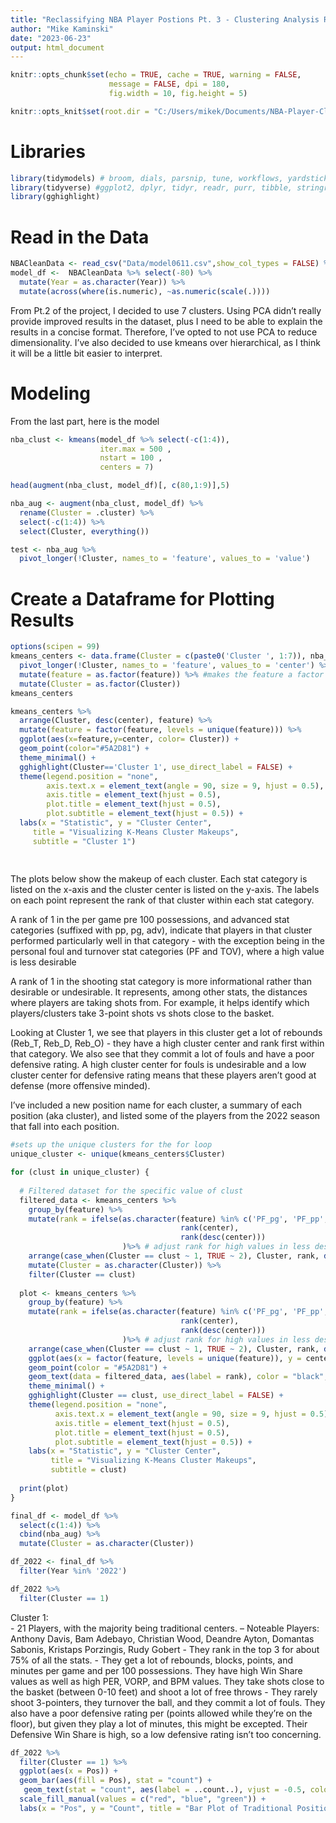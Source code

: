 ```yaml
---
title: "Reclassifying NBA Player Postions Pt. 3 - Clustering Analysis Results"
author: "Mike Kaminski"
date: "2023-06-23"
output: html_document
---
```


```r
knitr::opts_chunk$set(echo = TRUE, cache = TRUE, warning = FALSE,
                      message = FALSE, dpi = 180,
                      fig.width = 10, fig.height = 5)

knitr::opts_knit$set(root.dir = "C:/Users/mikek/Documents/NBA-Player-Clustering")
```

# Libraries
```r
library(tidymodels) # broom, dials, parsnip, tune, workflows, yardstick
library(tidyverse) #ggplot2, dplyr, tidyr, readr, purr, tibble, stringr, lubridate
library(gghighlight)

```

# Read in the Data
```r
NBACleanData <- read_csv("Data/model0611.csv",show_col_types = FALSE) %>% select(-1)
model_df <-  NBACleanData %>% select(-80) %>%
  mutate(Year = as.character(Year)) %>%
  mutate(across(where(is.numeric), ~as.numeric(scale(.))))
```

From Pt.2 of the project, I decided to use 7 clusters.  Using PCA didn't really provide improved results in the dataset, plus I need to be able to explain the results in a concise format.  Therefore, I've opted to not use PCA to reduce dimensionality.  I've also decided to use kmeans over hierarchical, as I think it will be a little bit easier to interpret.

# Modeling
From the last part, here is the model
```r
nba_clust <- kmeans(model_df %>% select(-c(1:4)),
                    iter.max = 500 , 
                    nstart = 100 ,
                    centers = 7)
```

```r
head(augment(nba_clust, model_df)[, c(80,1:9)],5) 

nba_aug <- augment(nba_clust, model_df) %>% 
  rename(Cluster = .cluster) %>%
  select(-c(1:4)) %>%
  select(Cluster, everything()) 

test <- nba_aug %>%
  pivot_longer(!Cluster, names_to = 'feature', values_to = 'value')
```

# Create a Dataframe for Plotting Results
```r
options(scipen = 99)
kmeans_centers <- data.frame(Cluster = c(paste0('Cluster ', 1:7)), nba_clust$centers) %>% #creates a column w/ the cluster name
  pivot_longer(!Cluster, names_to = 'feature', values_to = 'center') %>% #pivots longer for easier graphing
  mutate(feature = as.factor(feature)) %>% #makes the feature a factor
  mutate(Cluster = as.factor(Cluster))
kmeans_centers
```

```r
kmeans_centers %>%
  arrange(Cluster, desc(center), feature) %>%
  mutate(feature = factor(feature, levels = unique(feature))) %>%
  ggplot(aes(x=feature,y=center, color= Cluster)) +
  geom_point(color="#5A2D81") +
  theme_minimal() +
  gghighlight(Cluster=='Cluster 1', use_direct_label = FALSE) +
  theme(legend.position = "none", 
        axis.text.x = element_text(angle = 90, size = 9, hjust = 0.5),
        axis.title = element_text(hjust = 0.5),
        plot.title = element_text(hjust = 0.5),
        plot.subtitle = element_text(hjust = 0.5)) +
  labs(x = "Statistic", y = "Cluster Center", 
     title = "Visualizing K-Means Cluster Makeups",
     subtitle = "Cluster 1")
   
        
```
The plots below show the makeup of each cluster. Each stat category is listed on the x-axis and the cluster center is listed on the y-axis. The labels on each point represent the rank of that cluster within each stat category.  <br>

A rank of 1 in the per game pre 100 possessions, and advanced stat categories (suffixed with pp, pg, adv), indicate that players in that cluster performed particularly well in that category - with the exception being in the personal foul and turnover stat categories (PF and TOV), where a high value is less desirable

A rank of 1 in the shooting stat category is more informational rather than desirable or undesirable.  It represents, among other stats, the distances where players are taking shots from.  For example, it helps identify which players/clusters take 3-point shots vs shots close to the basket.

Looking at Cluster 1, we see that players in this cluster get a lot of rebounds (Reb_T, Reb_D, Reb_O) - they have a high cluster center and rank first within that category.  We also see that they commit a lot of fouls and have a poor defensive rating.  A high cluster center for fouls is undesirable and a low cluster center for defensive rating means that these players aren't good at defense (more offensive minded).

I've included a new position name for each cluster, a summary of each position (aka cluster), and listed some of the players from the 2022 season that fall into each position.

```r
#sets up the unique clusters for the for loop
unique_cluster <- unique(kmeans_centers$Cluster)

for (clust in unique_cluster) {
  
  # Filtered dataset for the specific value of clust
  filtered_data <- kmeans_centers %>%
    group_by(feature) %>%
    mutate(rank = ifelse(as.character(feature) %in% c('PF_pg', 'PF_pp', 'TOV_pg', 'TOV_pp', 'TOV_pct_adv'), 
                                      rank(center), 
                                      rank(desc(center)))
                         )%>% # adjust rank for high values in less desriable stat categories
    arrange(case_when(Cluster == clust ~ 1, TRUE ~ 2), Cluster, rank, desc(center)) %>%
    mutate(Cluster = as.character(Cluster)) %>%
    filter(Cluster == clust)
  
  plot <- kmeans_centers %>%
    group_by(feature) %>%
    mutate(rank = ifelse(as.character(feature) %in% c('PF_pg', 'PF_pp', 'TOV_pg', 'TOV_pp', 'TOV_pct_adv'), 
                                      rank(center), 
                                      rank(desc(center)))
                         )%>% # adjust rank for high values in less desriable stat categories
    arrange(case_when(Cluster == clust ~ 1, TRUE ~ 2), Cluster, rank, desc(center)) %>%
    ggplot(aes(x = factor(feature, levels = unique(feature)), y = center, color = clust)) +
    geom_point(color = "#5A2D81") +
    geom_text(data = filtered_data, aes(label = rank), color = "black", vjust = -0.5) +  # Add point labels for rank
    theme_minimal() +
    gghighlight(Cluster == clust, use_direct_label = FALSE) +
    theme(legend.position = "none",
          axis.text.x = element_text(angle = 90, size = 9, hjust = 0.5),
          axis.title = element_text(hjust = 0.5),
          plot.title = element_text(hjust = 0.5),
          plot.subtitle = element_text(hjust = 0.5)) +
    labs(x = "Statistic", y = "Cluster Center",
         title = "Visualizing K-Means Cluster Makeups",
         subtitle = clust)
   
  print(plot)
}
```

```r
final_df <- model_df %>%
  select(c(1:4)) %>%
  cbind(nba_aug) %>%
  mutate(Cluster = as.character(Cluster))

df_2022 <- final_df %>%
  filter(Year %in% '2022')

df_2022 %>%
  filter(Cluster == 1)
```

Cluster 1: <br>
- 21 Players, with the majority being traditional centers.
-- Noteable Players: Anthony Davis, Bam Adebayo, Christian Wood, Deandre Ayton, Domantas Sabonis, Kristaps Porzingis, Rudy Gobert
- They rank in the top 3 for about 75% of all the stats.
- They get a lot of rebounds, blocks, points, and minutes per game and per 100 possessions.  They have high Win Share values as well as high PER, VORP, and BPM values.  They take shots close to the basket (between 0-10 feet) and shoot a lot of free throws
- They rarely shoot 3-pointers, they turnover the ball, and they commit a lot of fouls.  They also have a poor defensive rating per (points allowed while they're on the floor), but given they play a lot of minutes, this might be excepted.  Their Defensive Win Share is high, so a low defensive rating isn't too concerning.

```r
df_2022 %>%
  filter(Cluster == 1) %>%
  ggplot(aes(x = Pos)) +
  geom_bar(aes(fill = Pos), stat = "count") +
   geom_text(stat = "count", aes(label = ..count..), vjust = -0.5, color = "black") +
  scale_fill_manual(values = c("red", "blue", "green")) +
  labs(x = "Pos", y = "Count", title = "Bar Plot of Traditional Positions in th Cluster")
```

